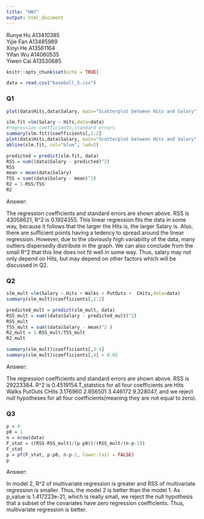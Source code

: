 ```yaml
---
title: "HW7"
output: html_document
---
```

<div>Runye Hu A13410385</div>
<div>Yijie Fan A13485989</div>
<div>Xinyi He A13561164</div>
<div>Yifan Wu A14060535</div>
<div>Yiwen Cai A13530685</div>


```r
knitr::opts_chunk$set(echo = TRUE)
```

```r
data = read.csv("baseball_5.csv")
```
### Q1
```r
plot(data$Hits,data$Salary, main="Scatterplot between Hits and Salary", xlab="Hits", ylab="Salary",pch = 20)
```

```r
slm.fit =lm(Salary ~ Hits,data=data)
#regression coefficients,standard errors
summary(slm.fit)$coefficients[,1:2]
plot(data$Hits,data$Salary, main="Scatterplot between Hits and Salary", xlab="Hits", ylab="Salary",pch = 20)
abline(slm.fit, col="blue", lwd=2)
```

```r
predicted = predict(slm.fit, data)
RSS = sum((data$Salary - predicted)^2)
RSS
mean = mean(data$Salary)
TSS = sum((data$Salary - mean)^2)
R2 = 1-RSS/TSS
R2
```
<div>Answer:</div>
The regression coefficients and standard errors are shown above. RSS is 43058621, R^2 is 0.1924355.
This linear regression fits the data in some way, because it follows that the larger the Hits is, the larger Salary is. Also, there are sufficient points having a tedency to spread around the linear regression. However, due to the obviously high variability of the data, many outliers dispersedly distribute in the graph. We can also conclude from the small R^2 that this line does not fit well in some way. Thus, salary may not only depend on Hits, but may depend on other factors which will be discussed in Q2.


### Q2
```r
slm_mult =lm(Salary ~ Hits + Walks + PutOuts +  CHits,data=data)
summary(slm_mult)$coefficients[,1:2]
```
```r
predicted_mult = predict(slm_mult, data)
RSS_mult = sum((data$Salary - predicted_mult)^2)
RSS_mult
TSS_mult = sum((data$Salary - mean)^2 )
R2_mult = 1-RSS_mult/TSS_mult
R2_mult
```
```r
summary(slm_mult)$coefficients[,3:4]
summary(slm_mult)$coefficients[,4] < 0.05
```
<div>Answer:</div>
The regression coefficients and standard errors are shown above. RSS is 29223384. R^2 is 0.4519154.T_statstics for all four coefficients are Hits Walks PutOuts CHits 3.176960 2.856501 3.446172 9.328047, and we reject null hypotheses for all four coefficients(meaning they are not equal to zero).



### Q3
```r
p = 4
p0 = 1
n = nrow(data)
F_stat = ((RSS-RSS_mult)/(p-p0))/(RSS_mult/(n-p-1))
F_stat
p = pf(F_stat, p-p0, n-p-1, lower.tail = FALSE)
p
```
<div>Answer:</div>
In model 2, R^2 of multivariate regression is greater and RSS of multivariate regression is smaller. Thus, the model 2 is better than the model 1. As p_value is 1.417223e-21, which is really small, we reject the null hypothesis that a subset of the covariates have zero regression coefficients. Thus, multivariate regression is better.

